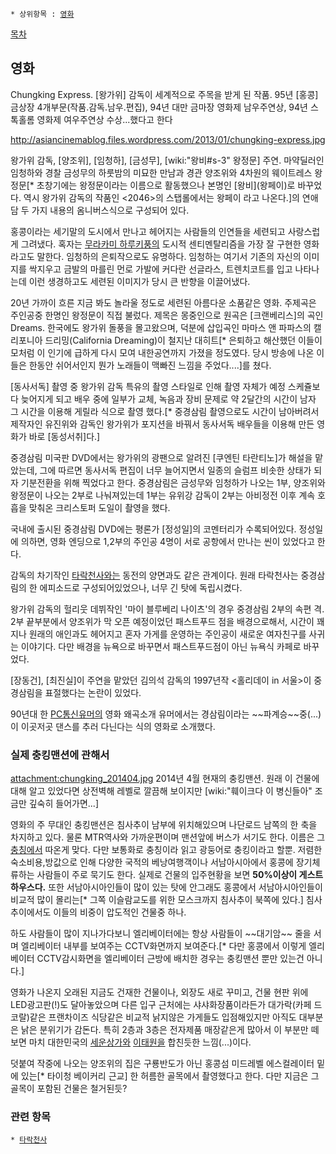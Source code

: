  * 상위항목 : [[영화]]

[[목차]]

== 영화 ==
Chungking Express.
[왕가위] 감독이 세계적으로 주목을 받게 된 작품. 95년 [홍콩] 금상장 4개부문(작품.감독.남우.편집), 94년 대만 금마장 영화제 남우주연상, 94년 스톡홀롬 영화제 여우주연상 수상...했다고 한다

http://asiancinemablog.files.wordpress.com/2013/01/chungking-express.jpg


왕가위 감독, [양조위], [임청하], [금성무], [wiki:"왕비#s-3" 왕정문] 주연.
마약딜러인 임청하와 경찰 금성무의 하룻밤의 미묘한 만남과 경관 양조위와 4차원의 웨이트레스 왕정문[* 초창기에는 왕정문이라는 이름으로 활동했으나 본명인 [왕비](왕페이)로 바꾸었다. 역시 왕가위 감독의 작품인 <2046>의 스탭롤에서는 왕페이 라고 나온다.]의 연애담 두 가지 내용의 옴니버스식으로 구성되어 있다.

홍콩이라는 세기말의 도시에서 만나고 헤어지는 사람들의 인연들을 세련되고 사랑스럽게 그려냈다. 혹자는 [[무라카미 하루키]]풍의 도시적 센티멘탈리즘을 가장 잘 구현한 영화라고도 말한다.
임청하의 은퇴작으로도 유명하다. 임청하는 여기서 기존의 자신의 이미지를 싹지우고 금발의 마를린 먼로 가발에 커다란 선글라스, 트렌치코트를 입고 나타나는데 이런 생경하고도 세련된 이미지가 당시 큰 반향을 이끌어냈다. 

20년 가까이 흐른 지금 봐도 놀라울 정도로 세련된 아름다운 소품같은 영화.
주제곡은 주인공중 한명인 왕정문이 직접 불렀다. 제목은 몽중인으로 원곡은 [크랜베리스]의 곡인 Dreams.
한국에도 왕가위 돌풍을 몰고왔으며, 덕분에 삽입곡인 마마스 앤 파파스의 캘리포니아 드리밍(California Dreaming)이 철지난 대히트[* 은퇴하고 해산했던 이들이 모처럼 이 인기에 급하게 다시 모여 내한공연까지 가졌을 정도였다. 당시 방송에 나온 이들은 한동안 쉬어서인지 뭔가 노래들이 맥빠진 느낌을 주었다....]를 쳤다.

[동사서독] 촬영 중 왕가위 감독 특유의 촬영 스타일로 인해 촬영 자체가 예정 스케쥴보다 늦어지게 되고 배우 중에 일부가 교체, 녹음과 장비 문제로 약 2달간의 시간이 남자 그 시간을 이용해 게릴라 식으로 촬영 했다.[* 중경삼림 촬영으로도 시간이 남아버려서 제작자인 유진위와 감독인 왕가위가 포지션을 바꿔서 동사서독 배우들을 이용해 만든 영화가 바로 [동성서취]다.]

중경삼림 미국판 DVD에서는 왕가위의 광팬으로 알려진 [쿠엔틴 타란티노]가 해설을 맡았는데, 그에 따르면 동사서독 편집이 너무 늘어지면서 일종의 슬럼프 비솟한 상태가 되자 기분전환을 위해 찍었다고 한다.
중경삼림은 금성무와 임청하가 나오는 1부, 양조위와 왕정문이 나오는 2부로 나눠져있는데 1부는 유위강 감독이 2부는 아비정전 이후 계속 호흡을 맞춰온 크리스토퍼 도일이 촬영을 했다. 

국내에 출시된 중경삼림 DVD에는 평론가 [정성일]의 코멘터리가 수록되어있다. 정성일에 의하면, 영화 엔딩으로 1,2부의 주인공 4명이 서로 공항에서 만나는 씬이 있었다고 한다. 

감독의 차기작인 [[타락천사]]와는 동전의 양면과도 같은 관계이다.
원래 타락천사는 중경삼림의 한 에피소드로 구성되어있었으나, 너무 긴 탓에 독립시켰다. 

왕가위 감독의 헐리웃 데뷔작인 '마이 블루베리 나이츠'의 경우 중경삼림 2부의 속편 격.  2부 끝부분에서 양조위가 막 오픈 예정이었던 패스트푸드 점을 배경으로해서, 시간이 꽤 지나 원래의 애인과도 헤어지고 혼자 가게를 운영하는 주인공이 새로운 여자친구를 사귀는 이야기다. 다만 배경을 뉴욕으로 바꾸면서 패스트푸드점이 아닌 뉴욕식 카페로 바꾸었다.

[장동건], [최진실]이 주연을 맡았던 김의석 감독의 1997년작 <홀리데이 in 서울>이 중경삼림을 표절했다는 논란이 있었다.

90년대 한 [[PC통신]]유머의 영화 왜곡소개 유머에서는 경삼림이라는 ~~파계승~~중(...)이 이곳저곳 댄스를 추러 다닌다는 식의 영화로 소개했다. 

=== 실제 충킹맨션에 관해서 ===
attachment:chungking_201404.jpg
2014년 4월 현재의 충킹맨션. 원래 이 건물에 대해 알고 있었다면 상전벽해 레벨로 깔끔해 보이지만 [wiki:"훼이크다 이 병신들아" 조금만 깊숙히 들어가면...]

영화의 주 무대인 충킹맨션은 침사추이 남부에 위치해있으며 나단로드 남쪽의 한 축을 차지하고 있다. 물론 MTR역사와 가까운편이며 맨션앞에 버스가 서기도 한다. 이름은 그 [[충칭]]에서 따온게 맞다. 다만 보통화로 충칭이라 읽고 광둥어로 충킹이라고 할뿐. 저렴한 숙소비용,방값으로 인해 다양한 국적의 베낭여행객이나 서남아시아에서 홍콩에 장기체류하는 사람들이 주로 묵기도 한다. 실제로 건물의 입주현황을 보면 '''50%이상이 게스트하우스다.''' 또한 서남아시아인들이 많이 있는 탓에 안그래도 홍콩에서 서남아시아인들이 비교적 많이 몰리는[* 그쪽 이슬람교도를 위한 모스크까지 침사추이 북쪽에 있다.] 침사추이에서도 이들의 비중이 압도적인 건물중 하나. 

하도 사람들이 많이 지나가다보니 엘리베이터에는 항상 사람들이 ~~대기암~~ 줄을 서며 엘리베이터 내부를 보여주는 CCTV화면까지 보여준다.[* 다만 홍콩에서 이렇게 엘리베이터 CCTV감시화면을 엘리베이터 근방에 배치한 경우는 충킹맨션 뿐만 있는건 아니다.]

영화가 나온지 오래된 지금도 건재한 건물이나, 외장도 새로 꾸미고, 건물 현판 위에 LED광고판(!)도 달아놓았으며 다른 입구 근처에는 샤샤화장품이라든가 대가락(카페 드 코랄)같은 프랜차이즈 식당같은 비교적 낡지않은 가게들도 입점해있지만 아직도 대부분은 낡은 분위기가 감돈다. 특히 2층과 3층은 전자제품 매장같은게 많아서 이 부분만 떼보면 마치 대한민국의 [[세운상가]]와 [[이태원]]을 합친듯한 느낌(...)이다. 

덧붙여 작중에 나오는 양조위의 집은 구룡반도가 아닌 홍콩섬 미드레벨 에스컬레이터 밑에 있는[* 타이청 베이커리 근교] 한 허름한 골목에서 촬영했다고 한다. 다만 지금은 그 골목이 포함된 건물은 철거된듯?
=== 관련 항목 ===
 * [[타락천사]]
